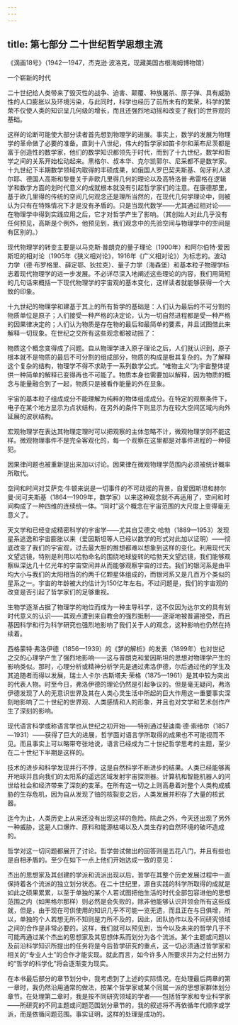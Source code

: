 ```yaml
---
---
---
```

title: 第七部分 二十世纪哲学思想主流
---







《滴画18号》（1942—1947，杰克逊·波洛克，现藏美国古根海姆博物馆）





一个崭新的时代




二十世纪给人类带来了毁灭性的战争、迫害、颠覆、种族屠杀、原子弹、具有威胁性的人口膨胀以及环境污染，与此同时，科学也经历了前所未有的繁荣，科学的繁荣不仅使人类的知识呈几何级的增长，而且还强烈地动摇和改变了我们的世界观的基础。

这样的论断可能使大部分读者首先想到物理学的进展。事实上，数学的发展为物理学的革命做了必要的准备。直到十八世纪，伟大的哲学家如笛卡尔和莱布尼茨都是富于创造性的数学家，他们的数学知识都领先于时代，而到了十九世纪，数学和哲学之间的关系开始松动起来。黑格尔、叔本华、克尔凯郭尔、尼采都不是数学家。十九世纪下半期数学领域内取得的丰硕成果，如俄国人罗巴契夫斯基、匈牙利人波尔耶、德国人高斯和黎曼关于非欧几里得几何的理论以及高特洛普·弗雷格在逻辑学和数学方面的划时代意义的成就根本就没有引起哲学家们的注意。在康德那里，基于欧几里得的传统的空间几何观念还是理所当然的，在现代几何学理论中，则被认为只有在特殊情况下才是没有矛盾的。只是当现代数学——尤其通过相对论——在物理学中得到实践应用之后，它才对哲学产生了影响。（其创始人对此几乎没有任何预见，高斯是个例外，他预见到，我们观念中的先验空间与物理学中的空间是有区别的。）

现代物理学的转变主要是以马克斯·普朗克的量子理论（1900年）和阿尔伯特·爱因斯坦的相对论（1905年《狭义相对论》，1916年《广义相对论》）为标志的。波动力学（德·布罗格里、薛定鄂、狄拉克）、量子力学（海森堡）和基本粒子物理学标志着现代物理学的进一步发展。不必详尽深入地阐述这些理论的内容，我们用简短的几句话来概括一下现代物理学的宇宙观的基本变化，这样读者就能够获得一个大致的印象。

十九世纪的物理学和建基于其上的所有哲学的基础是：人们认为最后的不可分割的物质单位是原子；人们接受一种严格的决定论，认为一切自然进程都是受一种严格的因果律决定的；人们认为物质是存在物的最后和最简单的要素，并且试图借此来解释一切现象。在世纪之交所有这些观念都被动摇了：

物质这个概念变得成了问题。自从物理学进入原子理论之后，人们就认识到，原子根本就不是物质的最后不可分割的组成部分，物质的构成是极其复杂的。为了解释这个复杂的结构，物理学不得不求助于一系列数学公式。“唯物主义”为宇宙整体提供一种简单的解释已变得再也不可能了。物质本身也需要加以解释，因为物质的概念与能量融合到了一起，物质只是被看作能量的外在显象。

宇宙的基本粒子组成成分不能理解为纯粹的物体组成成分。在特定的观察条件下，电子在某个地方显示为点状结构，在另外的条件下则显示为在较大空间区域内向外延展的波状结构。

宏观物理学在表达其物理定理时可以把观察的主体忽略不计，微观物理学则不能这样。微观物理事件不是完全客观化的，每一个观察在这里都是对事件进程的一种侵犯。

因果律问题也被重新提出来加以讨论。因果律在微观物理学范围内必须被统计概率所取代。

空间和时间对艾萨克·牛顿来说是一切事件的不可动摇的背景，自爱因斯坦和赫尔曼·闵可夫斯基（1864—1909年，数学家）以来这种观念就不再适用了，空间和时间构成了一种四维的连续统一体。“同时”这个概念在宇宙范围的大尺度上变得毫无意义了。

天文学和已经变成精密科学的宇宙学——尤其自艾德文·哈勃（1889—1953）发现星系逃逸和宇宙膨胀以来（爱因斯坦等人已经以数学的形式对此加以证明）——彻底改变了我们的宇宙观，过去最大胆的推想都难以想象到这样的变化。利用现代天文望远镜，特别是利用以哈勃命名的围绕地球旋转的哈勃天文望远镜，我们能够观察纵深达几十亿光年的宇宙空间并从而能够观察宇宙的过去。我们的银河系是由平均大小与我们的太阳相当的约两千亿颗星体组成的，而银河系又是几百万个类似的星系之一。宇宙的年龄被大约估计为150亿年左右。不过问题是，我们的宇宙观的改变是否引起了哲学家们的足够重视。

生物学逐渐占据了物理学的地位而成为一种主导科学，这不仅因为达尔文的具有划时代意义的认识——其观点遭到来自教会的强烈抵制——逐渐地被普遍接受，而且基因科学和行为科学研究也强烈地影响了我们关于人的观念，这种影响也仍然在持续着。

西格蒙特·弗洛伊德（1856—1939）的《梦的解析》的发表（1899年）也对世纪之交的心理学产生了强烈地影响——这与普朗克和爱因斯坦的思想对物理学产生的影响类似。那时，心理分析或精神分析学先是通过弗洛伊德，尔后通过他的学生及其追随者而得以发展，瑞士人卡尔·古斯塔夫·荣格（1875—1961）是其中较为突出的代表人物。时至今日，弗洛伊德的理论仍然是引起争议的。但是毫无疑问，弗洛伊德发现了人的无意识世界及其在人类心灵生活中所起的巨大作用这一重要事实深刻地影响了二十世纪的世界观、人类感情和人的形象，并且也对文学和艺术创作产生了深刻的影响。

现代语言科学或称语言学也从世纪之初开始——特别通过斐迪南·德·索绪尔（1857—1931）——获得了巨大的进展，哲学面对语言学所取得的成果也不可能视而不见。而且事实上可以略带夸张地说，语言已经成为二十世纪哲学思考的主题，至少在二十世纪下半期是这样的。

技术的进步和科学发现并行不悖，这是自然科学不断进步的结果。人类已经能够离开地球并且向我们的太阳系的遥远区域发射宇宙探测器。计算机和智能机器人的问世给社会和经济带来了深刻的变革。在所有这一切之上则高悬着对整个人类构成威胁的生存危机，因为自从发现了铀的核裂变之后，人类发展并积存了大量的核武器。

迄今为止，人类历史上从来还没有出现这样的危险。除此之外，今天还出现了另外一种威胁，这是人口爆炸、原料和能源枯竭以及人类生存的自然环境的破坏造成的。

哲学对这一切问题都展开了讨论。哲学尝试做出的回答则是五花八门，并且有些也是自相矛盾的。至少在如下一点上他们开始达成一致的意见：

杰出的思想家及其创建的学派和流派出现以后，哲学在其整个历史发展过程中一直保持着各个流派的独立划分状态。在二十世纪里，源自实践的科学所取得的成就是如此之硕果累累，以至于单独的某个人若试图把他生活的时代全部包容进他的思想范围之内（如黑格尔那样）则必然是会失败的，除非他能够认识并领会所有这些成就，但是，由于现在可供使用的知识几乎不可能一览无遗，而且正在与日俱增，所以，单独的个人若想无所不知则是力所不及的，因此，团队协作以及不同研究领域之间的合作是非常必要的。这样，我们就可以预见到，当今以及未来的哲学几乎不可能再通过某个杰出的思想家及其思想体系而划分为各个流派。某个主题或问题以及前沿科学知识所提出的任务将是今后哲学研究的重点，这一切必须通过哲学家和相关的“专业人士”的合作才能实现。就此而言，如今许多人所要求并为之付出努力的“哲学的科学化”将会逐渐变为现实。

在本书最后部分的章节划分中，我考虑到了上述的实际情况。在处理最后两章的第一章时，我仍然沿用通常的做法，按某个哲学家或某个同属一派的思想家群体划分章节。在处理第二章时，我是按不同研究领域的学者——包括哲学家和专业科学家——所研究的不同主题或问题范围划分章节的，我的叙述将不再依循年代顺序或学派，而是依循问题范围。事实证明，这样的处理是成功的。